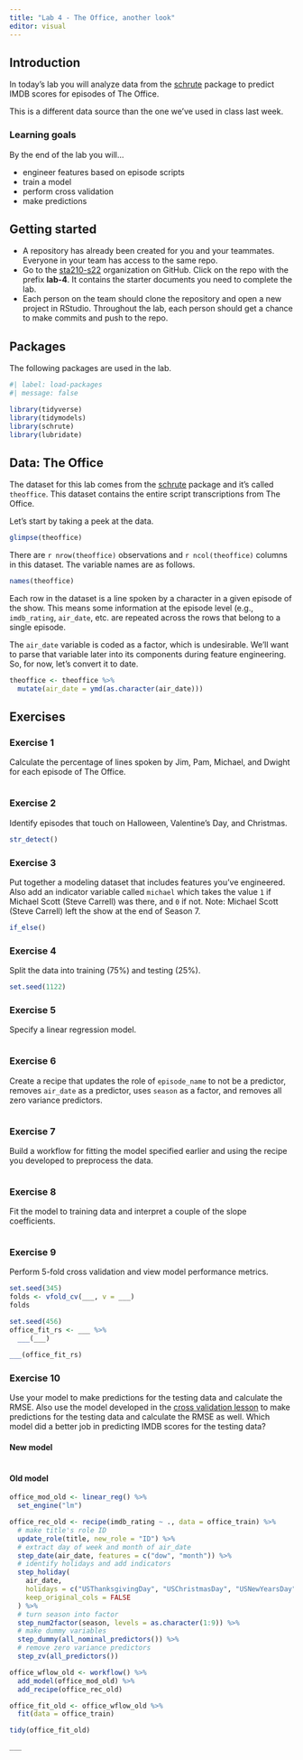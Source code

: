 ```yaml
---
title: "Lab 4 - The Office, another look"
editor: visual
---
```


## Introduction

In today's lab you will analyze data from the [schrute](https://bradlindblad.github.io/schrute/) package to predict IMDB scores for episodes of The Office.

::: callout-note
This is a different data source than the one we've used in class last week.
:::

### Learning goals

By the end of the lab you will...

-   engineer features based on episode scripts
-   train a model
-   perform cross validation
-   make predictions

## Getting started

-   A repository has already been created for you and your teammates. Everyone in your team has access to the same repo.
-   Go to the [sta210-s22](https://www.github.com/sta210-s22) organization on GitHub. Click on the repo with the prefix **lab-4**. It contains the starter documents you need to complete the lab.
-   Each person on the team should clone the repository and open a new project in RStudio. Throughout the lab, each person should get a chance to make commits and push to the repo.

## Packages

The following packages are used in the lab.

```r
#| label: load-packages
#| message: false

library(tidyverse)
library(tidymodels)
library(schrute)
library(lubridate)
```

## Data: The Office

The dataset for this lab comes from the [schrute](https://bradlindblad.github.io/schrute/) package and it's called `theoffice`.
This dataset contains the entire script transcriptions from The Office.

Let's start by taking a peek at the data.

```r
glimpse(theoffice)
```

There are `r nrow(theoffice)` observations and `r ncol(theoffice)` columns in this dataset.
The variable names are as follows.

```r
names(theoffice)
```

Each row in the dataset is a line spoken by a character in a given episode of the show.
This means some information at the episode level (e.g., `imdb_rating`, `air_date`, etc. are repeated across the rows that belong to a single episode.

The `air_date` variable is coded as a factor, which is undesirable.
We'll want to parse that variable later into its components during feature engineering.
So, for now, let's convert it to date.

```r
theoffice <- theoffice %>%
  mutate(air_date = ymd(as.character(air_date)))
```

## Exercises

### Exercise 1

Calculate the percentage of lines spoken by Jim, Pam, Michael, and Dwight for each episode of The Office.

```r

```

### Exercise 2

Identify episodes that touch on Halloween, Valentine's Day, and Christmas.

```r
str_detect()
```

### Exercise 3

Put together a modeling dataset that includes features you've engineered.
Also add an indicator variable called `michael` which takes the value `1` if Michael Scott (Steve Carrell) was there, and `0` if not.
Note: Michael Scott (Steve Carrell) left the show at the end of Season 7.

```r
if_else()
```

### Exercise 4

Split the data into training (75%) and testing (25%).

```r
set.seed(1122)

```

### Exercise 5

Specify a linear regression model.

```r

```

### Exercise 6

Create a recipe that updates the role of `episode_name` to not be a predictor, removes `air_date` as a predictor, uses `season` as a factor, and removes all zero variance predictors.

```r

```

### Exercise 7

Build a workflow for fitting the model specified earlier and using the recipe you developed to preprocess the data.

```r

```

### Exercise 8

Fit the model to training data and interpret a couple of the slope coefficients.

```r

```

### Exercise 9

Perform 5-fold cross validation and view model performance metrics.

```r
set.seed(345)
folds <- vfold_cv(___, v = ___)
folds

set.seed(456)
office_fit_rs <- ___ %>%
  ___(___)

___(office_fit_rs)
```

### Exercise 10

Use your model to make predictions for the testing data and calculate the RMSE.
Also use the model developed in the [cross validation lesson](https://ids-s1-20.github.io/slides/week-10/w10-d02-cross-validation/w10-d02-cross-validation.html) to make predictions for the testing data and calculate the RMSE as well.
Which model did a better job in predicting IMDB scores for the testing data?

#### New model

```r

```

#### Old model

```r
office_mod_old <- linear_reg() %>%
  set_engine("lm")

office_rec_old <- recipe(imdb_rating ~ ., data = office_train) %>%
  # make title's role ID
  update_role(title, new_role = "ID") %>%
  # extract day of week and month of air_date
  step_date(air_date, features = c("dow", "month")) %>%
  # identify holidays and add indicators
  step_holiday(
    air_date, 
    holidays = c("USThanksgivingDay", "USChristmasDay", "USNewYearsDay", "USIndependenceDay"), 
    keep_original_cols = FALSE
  ) %>%
  # turn season into factor
  step_num2factor(season, levels = as.character(1:9)) %>%
  # make dummy variables
  step_dummy(all_nominal_predictors()) %>%
  # remove zero variance predictors
  step_zv(all_predictors())

office_wflow_old <- workflow() %>%
  add_model(office_mod_old) %>%
  add_recipe(office_rec_old)

office_fit_old <- office_wflow_old %>%
  fit(data = office_train)

tidy(office_fit_old)

___
```
